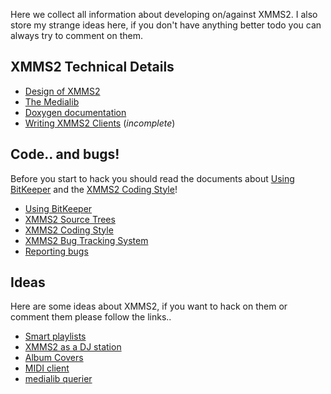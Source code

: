 Here we collect all information about developing on/against XMMS2. I also store my strange ideas here, if you don't have anything better todo you can always try to comment on them.

== XMMS2 Technical Details ==

*[[Design of XMMS2]]
*[[The Medialib]]
*[http://xmms2.xmms.se/doxygen/html/index.html Doxygen documentation]
*[[Writing XMMS2 Clients]] (''incomplete'')

== Code.. and bugs! ==

Before you start to hack you should read the documents about [[Using BitKeeper]] and the [[XMMS2 Coding Style]]!

*[[Using BitKeeper]]
*[[XMMS2 Source Trees]]
*[[XMMS2 Coding Style]]
*[http://bugs.xmms2.xmms.se/ XMMS2 Bug Tracking System]
*[[Reporting bugs]]

== Ideas ==

Here are some ideas about XMMS2, if you want to hack on them or comment them please follow the links..

*[[Smart playlists]]
*[[XMMS2 as a DJ station]]
*[[Album Covers]]
*[[MIDI client]]
*[[medialib querier]]